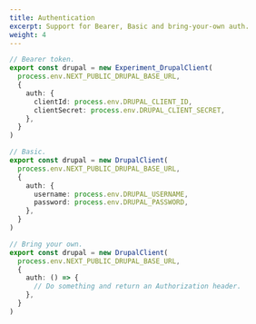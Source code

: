 ```yaml
---
title: Authentication
excerpt: Support for Bearer, Basic and bring-your-own auth.
weight: 4
---
```


```ts
// Bearer token.
export const drupal = new Experiment_DrupalClient(
  process.env.NEXT_PUBLIC_DRUPAL_BASE_URL,
  {
    auth: {
      clientId: process.env.DRUPAL_CLIENT_ID,
      clientSecret: process.env.DRUPAL_CLIENT_SECRET,
    },
  }
)
```

```ts
// Basic.
export const drupal = new DrupalClient(
  process.env.NEXT_PUBLIC_DRUPAL_BASE_URL,
  {
    auth: {
      username: process.env.DRUPAL_USERNAME,
      password: process.env.DRUPAL_PASSWORD,
    },
  }
)
```

```ts
// Bring your own.
export const drupal = new DrupalClient(
  process.env.NEXT_PUBLIC_DRUPAL_BASE_URL,
  {
    auth: () => {
      // Do something and return an Authorization header.
    },
  }
)
```

